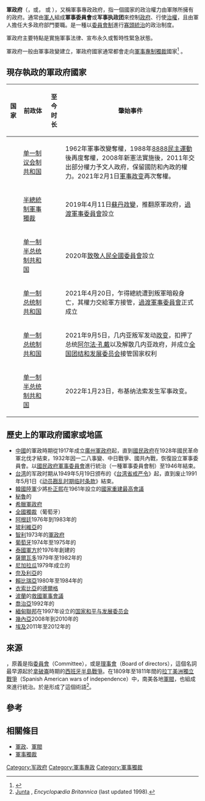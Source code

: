 '''軍政府'''（{{lang-en|Military Junta}}，或{{lang|en|Junta}}，{{IPAc-en|icon|ˈ|h|ʊ|n|t|ə}} 或 {{IPAc-en|ˈ|dʒ|ʌ|n|t|ə}}），又稱軍事專政政府，指一個國家的政治權力由軍隊所擁有的政府。通常由[[軍人|軍人]]組成'''軍事委員會'''或'''军事执政团'''來控制[[政府|政府]]、行使[[治權|治權]]，且由軍人擔任大多政府部門要職。是一種以[[委員會制|委員會制]]進行[[寡頭統治|寡頭統治]]的政治制度。

軍政府主要特點是實施軍事法律、宣布永久或暫時性緊急狀態。

軍政府一般由軍事政變建立，軍政府國家通常都會走向[[軍事獨裁|軍事專制獨裁]]國家<ref name="LaiSlater">{{cite journal|first1=Brian|last1=Lai|first2=Dan|last2=Slater|title=Institutions of the Offensive: Domestic Sources of Dispute Initiation in Authoritarian Regimes, 1950-1992|url=https://archive.org/details/sim_american-journal-of-political-science_2006-01_50_1/page/113|journal=American Journal of Political Science|pages=113–126|date=2006|volume=50|issue=1|jstor=3694260|doi=10.1111/j.1540-5907.2006.00173.x}}</ref> 。

== 現存執政的軍政府國家 ==
{| class="wikitable"
|-
! 国家 !! 前政体 !! 至今时长 !! 肇始事件
|-
|{{flag|缅甸}}
|[[单一制|单一制]][[议会制|议会制]][[共和国|共和国]]
|{{age in years and days|1962|3|2|age=no}}
|1962年軍事改變奪權，1988年[[8888民主運動|8888民主運動]]後再度奪權，2008年新憲法實施後，2011年交出部分權力予文人政府，保留國防和內政的權力。2021年2月1日[[2021年緬甸政變|軍事政变]]再次奪權。
|-
|{{flag|苏丹}}
|[[半總統制|半總統制]][[軍事獨裁|軍事獨裁]]
|{{age in years and days|1989|1|1|age=no}}
|2019年4月11日[[2019年蘇丹政變|蘇丹政變]]，推翻原軍政府，[[過渡軍事委員會|過渡軍事委員會]]設立
|-
|{{flag|Mali}}
|[[单一制|单一制]][[半总统制|半总统制]][[共和国|共和国]]
|{{age in years and days|2020|8|19|age=no}}
|2020年[[致敬人民全国委员会|致敬人民全國委員會]]設立
|-
|{{flag|Chad}}
|[[单一制|单一制]][[总统制|总统制]][[共和国|共和国]]
|{{age in years and days|2021|4|20|age=no}}
|2021年4月20日，乍得總統遭到叛軍暗殺身亡，其權力交給軍方接管，[[過渡軍事委員會|過渡軍事委員會]]正式成立
|-
|{{flag|Guinea}}
|[[单一制|单一制]][[总统制|总统制]][[共和国|共和国]]
|{{age in years and days|2021|9|5|age=no}}
|2021年9月5日，几内亚叛军发动[[2021年几内亚政变|政变]]，扣押了总统[[阿尔法·孔戴|阿尔法·孔戴]]以及解散几内亚政府，并成立[[全国团结和发展委员会|全国团结和发展委员会]]接管国家权利
|-
|{{flag|布基纳法索}}
|[[单一制|单一制]][[半总统制|半总统制]][[共和国|共和国]]
|{{age in years and days|2022|1|23|age=no}}
|2022年1月23日，布基纳法索发生军事政变。
|}

== 歷史上的軍政府國家或地區 ==

* [[中華民國|中國]]的軍政時期從1917年成立[[廣州軍政府|廣州軍政府]]起，直到[[國民政府|國民政府]]在1928年國民革命軍北伐才結束，1932年因一二八事變、中日戰爭、國共內戰，恢復設立軍事委員會。以[[國民政府軍事委員會|國民政府軍事委員會]]進行統治（一種軍事委員會制）至1946年結束。
* [[臺灣|台湾]]的军政时期从1949年5月19日颁布的《[[臺灣省戒嚴令|台湾省戒严令]]》起，直到废止1991年5月1日《[[動員戡亂時期臨時條款|动员戡乱时期临时条款]]》結束。
* [[韓國陸軍|韓國陸軍]]少將[[朴正熙|朴正熙]]在1961年設立的[[國家重建最高會議|國家重建最高會議]]
* [[秘魯|秘魯]]的{{link-en|1968-80年軍政府時期|Peruvian Military Junta of 1968-1980}}
* [[希臘軍政府|希臘軍政府]]
* [[全國獨裁|全國獨裁]]（葡萄牙）
* [[阿根廷|阿根廷]]1976年到1983年的{{link-en|國家重組過程委員會|National Reorganization Process}}
* [[玻利維亞|玻利維亞]]的{{link-en|1970–82年玻利維亞軍政府|Bolivian military juntas of 1970–82}}
* [[智利|智利]]1973年的[[智利軍政府_(1973年-1990年)|軍政府]]
* [[葡萄牙|葡萄牙]]1974年至1975年的{{link-en|救國軍政府|National Salvation Junta}}
* [[泰國皇家軍隊|泰國軍方]]於1976年創建的{{Link-th|國家行政改革委員會|คณะปฏิรูปการปกครองแผ่นดิน}}
* [[薩爾瓦多|薩爾瓦多]]1979年至1982年的{{link-en|革命執政委員會|Revolutionary Government Junta of El Salvador}}
* [[尼加拉瓜|尼加拉瓜]]1979年成立的{{link-en|國家重建軍政府|Junta of National Reconstruction}}
* [[奈及利亞|奈及利亞]]的{{link-en|奈及利亞1966–79年與1983–99年的軍政府時期|Nigerian military juntas of 1966–79 and 1983–99|軍政府時期}}
* [[賴比瑞亞|賴比瑞亞]]1980年至1984年的{{link-en|人民拯救委員會|People's Redemption Council}}
* [[衣索比亞|衣索比亞]]的[[德爾格|德爾格]]
* [[波蘭|波蘭]]的[[救國軍事會議|救國軍事會議]]
* [[喬治亞|喬治亞]]1992年的{{link-en|喬治亞軍事委員會|Military Council (Georgia)|軍事委員會}}
* [[国家和平与发展委员会|緬甸聯邦]]在1997年设立的[[国家和平与发展委员会|国家和平与发展委员会]]
* [[幾內亞|幾內亞]]2008年到2010年的{{le|全国民主与发展委员会|National Council for Democracy and Development}}
* [[埃及|埃及]]2011年至2012年的{{link-en|武裝部隊最高委員會|Supreme Council of the Armed Forces}}

==來源==
{{lang-es|Junta}}，原義是指[[委員會|委員會]]（Committee），或是[[理事會|理事會]]（Board of directors），這個名詞最早源起於[[拿破崙|拿破崙]]時期的[[西班牙|西班牙]][[半島戰爭|半島戰爭]]。在1809年至1811年間的[[拉丁美洲獨立戰爭|拉丁美洲獨立戰爭]]（Spanish American wars of independence）中，南美各地[[軍閥|軍閥]]，也組成{{lang|es|Junta}}來進行統治。於是形成了這個術語<ref name=EB>[https://www.britannica.com/topic/junta Junta] {{Wayback|url=https://www.britannica.com/topic/junta |date=20190527080638 }}, ''Encyclopædia Britannica'' (last updated 1998).</ref>。

==參考==
{{reflist}}

==相關條目==
*[[軍政|軍政]]、[[軍閥|軍閥]]
*[[軍事獨裁|軍事獨裁]]
{{军事委员会}}
[[Category:军政府|Category:军政府]]
[[Category:軍事專政|Category:軍事專政]]
[[Category:軍事獨裁|Category:軍事獨裁]]